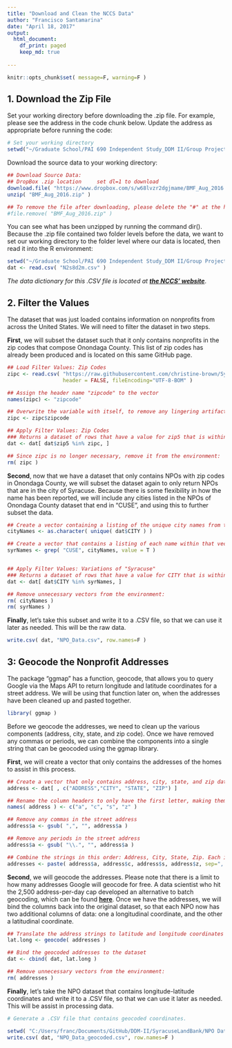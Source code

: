 ```yaml
---
title: "Download and Clean the NCCS Data"
author: "Francisco Santamarina"
date: "April 18, 2017"
output:
  html_document:
    df_print: paged
    keep_md: true
      
---
```


```r
knitr::opts_chunk$set( message=F, warning=F )
```

## 1. Download the Zip File

Set your working directory before downloading the .zip file. For example, please see the address in the code chunk below. Update the address as appropriate before running the code:
```r
# Set your working directory
setwd("~/Graduate School/PAI 690 Independent Study_DDM II/Group Project/NPO Variables")
```

Download the source data to your working directory:
```r
## Download Source Data:
## DropBox .zip location     set dl=1 to download
download.file( "https://www.dropbox.com/s/w68lvzr2dgjmame/BMF_Aug_2016.zip?dl=1", "BMF_Aug_2016.zip" )
unzip( "BMF_Aug_2016.zip" )

## To remove the file after downloading, please delete the "#" at the head of the line, below:
#file.remove( "BMF_Aug_2016.zip" )
```


You can see what has been unzipped by running the command dir(). Because the .zip file contained two folder levels before the data, we want to set our working directory to the folder level where our data is located, then read it into the R environment:
```r
setwd("~/Graduate School/PAI 690 Independent Study_DDM II/Group Project/NPO Variables/data/extracts")
dat <- read.csv( "N2s8d2m.csv" )
```
*The data dictionary for this .CSV file is located at __[the NCCS' website](http://nccsweb.urban.org/PubApps/showDD.php#Business%20Master%20Files)__*.


## 2. Filter the Values

The dataset that was just loaded contains information on nonprofits from across the United States. We will need to filter the dataset in two steps. 

**First**, we will subset the dataset such that it only contains nonprofits in the zip codes that compose Onondaga County. This list of zip codes has already been produced and is located on this same GitHub page. 
```r
## Load Filter Values: Zip Codes
zipc <- read.csv( "https://raw.githubusercontent.com/christine-brown/SyracuseLandBank/master/BUILD/NPO%20Data/Zip_Codes.csv",
                  header = FALSE, fileEncoding="UTF-8-BOM" )

## Assign the header name "zipcode" to the vector
names(zipc) <- "zipcode"

## Overwrite the variable with itself, to remove any lingering artifacts from reading the data in
zipc <- zipc$zipcode

## Apply Filter Values: Zip Codes
### Returns a dataset of rows that have a value for zip5 that is within the zipc vector
dat <- dat[ dat$zip5 %in% zipc, ]

## Since zipc is no longer necessary, remove it from the environment:
rm( zipc )
```

**Second**, now that we have a dataset that only contains NPOs with zip codes in Onondaga County, we will subset the dataset again to only return NPOs that are in the city of Syracuse. Because there is some flexibility in how the name has been reported, we will include any cities listed in the NPOs of Onondaga County dataset that end in "CUSE", and using this to further subset the data.
```r
## Create a vector containing a listing of the unique city names from the NPOs of Onondaga County dataset
cityNames <- as.character( unique( dat$CITY ) )

## Create a vector that contains a listing of each name within that vector that contains "CUSE"
syrNames <- grep( "CUSE", cityNames, value = T )


## Apply Filter Values: Variations of "Syracuse"
### Returns a dataset of rows that have a value for CITY that is within the syrNames vector
dat <- dat[ dat$CITY %in% syrNames, ]

## Remove unnecessary vectors from the environment:
rm( cityNames )
rm( syrNames )
```

**Finally**, let's take this subset and write it to a .CSV file, so that we can use it later as needed. This will be the raw data.
```r
write.csv( dat, "NPO_Data.csv", row.names=F )
```

## 3: Geocode the Nonprofit Addresses

The package "ggmap" has a function, geocode, that allows you to query Google via the Maps API to return longitude and latitude coordinates for a street address. We will be using that function later on, when the addresses have been cleaned up and pasted together.

```r
library( ggmap )
```

Before we geocode the addresses, we need to clean up the various components (address, city, state, and zip code). Once we have removed any commas or periods, we can combine the components into a single string that can be geocoded using the ggmap library. 

**First**, we will create a vector that only contains the addresses of the homes to assist in this process. 

```r
## Create a vector that only contains address, city, state, and zip data for each NPO
address <- dat[ , c("ADDRESS","CITY", "STATE", "ZIP") ]

## Rename the column headers to only have the first letter, making them easier to work with
names( address ) <- c("a", "c", "s", "z" )

## Remove any commas in the street address
address$a <- gsub( ",", "", address$a )

## Remove any periods in the street address
address$a <- gsub( "\\.", "", address$a )

## Combine the strings in this order: Address, City, State, Zip. Each is separated with a comma and a space
addresses <- paste( address$a, address$c, address$s, address$z, sep=", " )

```

**Second**, we will geocode the addresses. Please note that there is a limit to how many addresses Google will geocode for free. A data scientist who hit the 2,500 address-per-day cap developed an alternative to batch geocoding, which can be found **[here](http://www.shanelynn.ie/massive-geocoding-with-r-and-google-maps/)**. 
Once we have the addresses, we will bind the columns back into the original dataset, so that each NPO now has two additional columns of data: one a longitudinal coordinate, and the other a latitudinal coordinate.

```r
## Translate the address strings to latitude and longitude coordinates
lat.long <- geocode( addresses )

## Bind the geocoded addresses to the dataset
dat <- cbind( dat, lat.long )

## Remove unnecessary vectors from the environment:
rm( addresses )
```

**Finally**, let's take the NPO dataset that contains longitude-latitude coordinates and write it to a .CSV file, so that we can use it later as needed. This will be assist in processing data.

```r
# Generate a .CSV file that contains geocoded coordinates.

setwd( "C:/Users/franc/Documents/GitHub/DDM-II/SyracuseLandBank/NPO Data" )
write.csv( dat, "NPO_Data_geocoded.csv", row.names=F )

```

